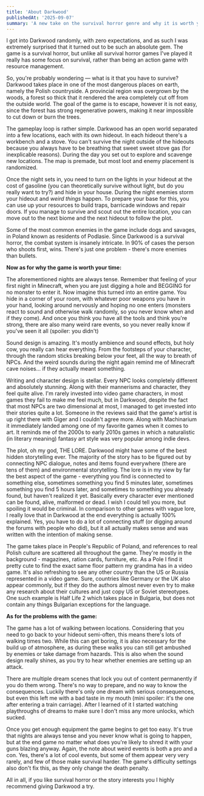 ```yaml
---
title: 'About Darkwood'
publishedAt: '2025-09-07'
summary: 'A new take on the survival horror genre and why it is worth your time.'
---
```


I got into Darkwood randomly, with zero expectations, and as such I was extremely surprised that it turned out to be such an absolute gem. The game is a survival horror, but unlike all survival horror games I've played it really has some focus on survival, rather than being an action game with resource management. 

So, you're probably wondering — what is it that you have to survive? Darkwood takes place in one of the most dangerous places on earth, namely the Polish countryside. A provincial region was overgrown by the woods, a forest so thick that it rendered the area completely cut off from the outside world. The goal of the game is to escape, however it is not easy, since the forest has strong regenerative powers, making it near impossible to cut down or burn the trees.

The gameplay loop is rather simple. Darkwood has an open world separated into a few locations, each with its own hideout. In each hideout there's a workbench and a stove. You can't survive the night outside of the hideouts because you always have to be breathing that sweet sweet stove gas (for inexplicable reasons). During the day you set out to explore and scavenge new locations. The map is premade, but most loot and enemy placement is randomized. 

Once the night sets in, you need to turn on the lights in your hideout at the cost of gasoline (you can theoretically survive without light, but do you really want to try?) and hide in your house. During the night enemies storm your hideout and *weird things* happen. To prepare your base for this, you can use up your resources to build traps, barricade windows and repair doors. If you manage to survive and scout out the entire location, you can move out to the next biome and the next hideout to follow the plot.

Some of the most common enemies in the game include dogs and savages, in Poland known as residents of Podlasie. Since Darkwood is a survival horror, the combat system is insanely intricate. In 90% of cases the person who shoots first, wins. There's just one problem - there's more enemies than bullets.

**Now as for why the game is worth your time:**

The aforementioned nights are always tense. Remember that feeling of your first night in Minecraft, when you are just digging a hole and BEGGING for no monster to enter it. Now imagine this turned into an entire game. You hide in a corner of your room, with whatever poor weapons you have in your hand, looking around nervously and hoping no one enters (monsters react to sound and otherwise walk randomly, so you never know when and if they come). And once you think you have all the tools and think you're strong, there are also many weird rare events, so you never really know if you've seen it all (spoiler: you didn't)

Sound design is amazing. It's mostly ambience and sound effects, but holy cow, you really can hear everything. From the footsteps of your character, through the random sticks breaking below your feet, all the way to breath of NPCs. And the weird sounds during the night again remind me of Minecraft cave noises... if they actually meant something. 

Writing and character design is stellar. Every NPC looks completely different and absolutely stunning. Along with their mannerisms and character, they feel quite alive. I'm rarely invested into video game characters, in most games they fail to make me feel much, but in Darkwood, despite the fact that most NPCs are two dimensional at most, I managed to get invested into their stories quite a lot. Someone in the reviews said that the game's artist is up right there with Giger and I couldn't agree more. Along with Machinarium it immediately landed among one of my favorite games when it comes to art. It reminds me of the 2000s to early 2010s games in which a naturalistic (in literary meaning) fantasy art style was very popular among indie devs.

The plot, oh my god, THE LORE. Darkwood might have some of the best hidden storytelling ever. The majority of the story has to be figured out by connecting NPC dialogue, notes and items found everywhere (there are tens of them) and environmental storytelling. The lore is in my view by far the best aspect of the game - everything you find is connected to something else, sometimes something you find 5 minutes later, sometimes something you find 5 hours later, and sometimes to something you already found, but haven't realized it yet. Basically every character ever mentioned can be found, alive, malformed or dead. I wish I could tell you more, but spoiling it would be criminal. In comparison to other games with vague lore, I really love that in Darkwood at the end everything is actually 100% explained. Yes, you have to do a lot of connecting stuff (or digging around the forums with people who did), but it all actually makes sense and was written with the intention of making sense.

The game takes place in People's Republic of Poland, and references to real Polish culture are scattered all throughout the game. They're mostly in the background - magazines, ration cards, furniture, etc. As a Pole I find it pretty cute to find the exact same floor pattern my grandma has in a video game. It's also refreshing to see any other country than the US or Russia represented in a video game. Sure, countries like Germany or the UK also appear commonly, but if they do the authors almost never even try to make any research about their cultures and just copy US or Soviet stereotypes. One such example is Half Life 2 which takes place in Bulgaria, but does not contain any things Bulgarian exceptions for the language.

**As for the problems with the game:** 

The game has a lot of walking between locations. Considering that you need to go back to your hideout semi-often, this means there's lots of walking times two. While this can get boring, it is also necessary for the build up of atmosphere, as during these walks you can still get ambushed by enemies or take damage from hazards. This is also when the sound design really shines, as you try to hear whether enemies are setting up an attack.

There are multiple dream scenes that lock you out of content permanently if you do them wrong. There's no way to prepare, and no way to know the consequences. Luckily there's only one dream with serious consequences, but even this left me with a bad taste in my mouth (mini spoiler: it's the one after entering a train carriage). After I learned of it I started watching playthroughs of dreams to make sure I don't miss any more unlocks, which sucked.

Once you get enough equipment the game begins to get too easy. It's true that nights are always tense and you never know what is going to happen, but at the end game no matter what does you're likely to shred it with your guns blazing anyway. Again, the note about weird events is both a pro and a con. Yes, there's a lot of cool events, but some of them appear very very rarely, and few of those make survival harder. The game's difficulty settings also don't fix this, as they only change the death penalty. 

All in all, if you like survival horror or the story interests you I highly recommend giving Darkwood a try.
